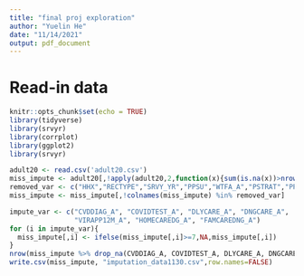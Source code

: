 ```yaml
---
title: "final proj exploration"
author: "Yuelin He"
date: "11/14/2021"
output: pdf_document
---
```


# Read-in data
```r
knitr::opts_chunk$set(echo = TRUE)
library(tidyverse)
library(srvyr)
library(corrplot)
library(ggplot2)
library(srvyr)

adult20 <- read.csv('adult20.csv')
miss_impute <- adult20[,!apply(adult20,2,function(x){sum(is.na(x))>nrow(adult20)/2})]
removed_var <- c("HHX","RECTYPE","SRVY_YR","PPSU","WTFA_A","PSTRAT","PPSU","HHSTAT_A","ASTATNEW",'HHRESPSA_FLG')
miss_impute <- miss_impute[,!colnames(miss_impute) %in% removed_var]

impute_var <- c("CVDDIAG_A", "COVIDTEST_A", "DLYCARE_A", "DNGCARE_A", 
                "VIRAPP12M_A", "HOMECAREDG_A", "FAMCAREDNG_A")
for (i in impute_var){
  miss_impute[,i] <- ifelse(miss_impute[,i]>=7,NA,miss_impute[,i])
}
nrow(miss_impute %>% drop_na(CVDDIAG_A, COVIDTEST_A, DLYCARE_A, DNGCARE_A, VIRAPP12M_A,HOMECAREDG_A, FAMCAREDNG_A))
write.csv(miss_impute, "imputation_data1130.csv",row.names=FALSE)
```
